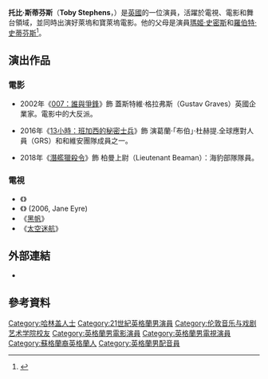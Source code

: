 {{Infobox person
| name = Toby Stephens
| image =Toby Stephens (retouched).jpg
| caption = 
| imagesize = 250px 
| birth_date = {{birth date and age|1969|4|21|df=y}}
| birth_place =[[英國|英國]][[英格蘭|英格蘭]][[倫敦|倫敦]]
| nationality = 英國
| occupation = 演員
| years_active = 1992–現在
| spouse = [[Anna-Louise_Plowman|Anna-Louise Plowman]] (2001–現在)
| children = 3
| parents=[[瑪姬·史密斯|瑪姬·史密斯]]<br>{{link-en|羅伯特·史蒂芬斯|Sir Robert Stephens}}
| relatives=[[克里斯·拉金|克里斯·拉金]]（兄弟）}}
'''托比·斯蒂芬斯'''（'''Toby Stephens'''，{{bd|1969年|4月21日}}）是[[英國|英國]]的一位演員，活躍於電視、電影和舞台領域，並同時出演好萊塢和寶萊塢電影。他的父母是演員[[瑪姬·史密斯|瑪姬·史密斯]]和[[羅伯特·史蒂芬斯|羅伯特·史蒂芬斯]]<ref>{{cite web |title=People educated at Seaford College |url=http://histropedia.com/timeline/c6qttpg9bg0t/People-educated-at-Seaford-College |publisher=histropedia.com |access-date=31 October 2015 |archive-date=2018-01-14 |archive-url=https://web.archive.org/web/20180114020948/http://histropedia.com/timeline/c6qttpg9bg0t/People-educated-at-Seaford-College |dead-url=no }}</ref>。

==演出作品==
===電影===
* 2002年《[[007：誰與爭鋒|007：誰與爭鋒]]》飾 蓋斯特維·格拉弗斯（Gustav Graves）英國企業家。電影中的大反派。

* 2016年《[[13小時：班加西的秘密士兵|13小時：班加西的秘密士兵]]》飾 演葛蘭·「布伯」·杜赫提.全球應對人員（GRS）和和維安團隊成員之一。

* 2018年《[[潛艦獵殺令|潛艦獵殺令]]》飾 柏曼上尉（Lieutenant Beaman）：海豹部隊隊員。

===電視===
*《{{link-en|劍橋風雲|Cambridge Spies}}》
*《{{link-en|簡愛 (2006年電視劇)|Jane Eyre (2006 miniseries)|簡愛}}》 (2006, Jane Eyre)
*《[[黑帆|黑帆]]》
*《[[太空迷航|太空迷航]]》

== 外部連結 ==
*{{imdb name |id=0827170 |name=Toby Stephens}}


==參考資料==
{{reflist}}

{{DEFAULTSORT:Stephens, Toby}}
[[Category:哈林盖人士|Category:哈林盖人士]]
[[Category:21世紀英格蘭男演員|Category:21世紀英格蘭男演員]]
[[Category:伦敦音乐与戏剧艺术学院校友|Category:伦敦音乐与戏剧艺术学院校友]]
[[Category:英格蘭男電影演員|Category:英格蘭男電影演員]]
[[Category:英格蘭男電視演員|Category:英格蘭男電視演員]]
[[Category:蘇格蘭裔英格蘭人|Category:蘇格蘭裔英格蘭人]]
[[Category:英格蘭男配音員|Category:英格蘭男配音員]]